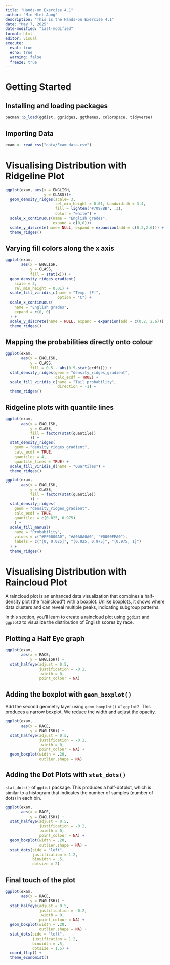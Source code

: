 ```yaml
---
title: "Hands-on Exercise 4.1"
author: "Min Htet Aung"
description: "This is the Hands-on Exercise 4.1" 
date: "May 7, 2025"
date-modified: "last-modified"
format: html
editor: visual
execute: 
  eval: true
  echo: true
  warning: false
  freeze: true
---
```


# Getting Started

## Installing and loading packages

```r
pacman::p_load(ggdist, ggridges, ggthemes, colorspace, tidyverse)
```

## Importing Data

```r
exam <- read_csv("data/Exam_data.csv")
```

# Visualising Distribution with Ridgeline Plot

```r
ggplot(exam, aes(x = ENGLISH,
                 y = CLASS))+
  geom_density_ridges(scale= 3,
                      rel_min_height = 0.01, bandwidith = 3.4,
                      fill = lighten("#7097BB", .3),
                      color = "white") + 
  scale_x_continuous(name = "English grades",
                     expand = c(0,0))+
  scale_y_discrete(name= NULL, expand = expansion(add = c(0.2,2.6))) +
  theme_ridges()
```

## Varying fill colors along the x axis

```r
ggplot(exam, 
       aes(x = ENGLISH, 
           y = CLASS,
           fill = stat(x))) +
  geom_density_ridges_gradient(
    scale = 3,
    rel_min_height = 0.01) +
  scale_fill_viridis_c(name = "Temp. [F]",
                       option = "C") +
  scale_x_continuous(
    name = "English grades",
    expand = c(0, 0)
  ) +
  scale_y_discrete(name = NULL, expand = expansion(add = c(0.2, 2.6))) +
  theme_ridges()
```

## Mapping the probabilities directly onto colour

```r
ggplot(exam,
       aes(x = ENGLISH, 
           y = CLASS, 
           fill = 0.5 - abs(0.5-stat(ecdf)))) +
  stat_density_ridges(geom = "density_ridges_gradient", 
                      calc_ecdf = TRUE) +
  scale_fill_viridis_c(name = "Tail probability",
                       direction = -1) +
  theme_ridges()
```

## Ridgeline plots with quantile lines

```r
ggplot(exam,
       aes(x = ENGLISH, 
           y = CLASS, 
           fill = factor(stat(quantile))
           )) +
  stat_density_ridges(
    geom = "density_ridges_gradient",
    calc_ecdf = TRUE, 
    quantiles = 4,
    quantile_lines = TRUE) +
  scale_fill_viridis_d(name = "Quartiles") +
  theme_ridges()
```

```r
ggplot(exam,
       aes(x = ENGLISH, 
           y = CLASS, 
           fill = factor(stat(quantile))
           )) +
  stat_density_ridges(
    geom = "density_ridges_gradient",
    calc_ecdf = TRUE, 
    quantiles = c(0.025, 0.975)
    ) +
  scale_fill_manual(
    name = "Probability",
    values = c("#FF0000A0", "#A0A0A0A0", "#0000FFA0"),
    labels = c("(0, 0.025]", "(0.025, 0.975]", "(0.975, 1]")
  ) +
  theme_ridges()
```

# Visualising Distribution with Raincloud Plot

A raincloud plot is an enhanced data visualization that combines a half-density plot (the “raincloud”) with a boxplot. Unlike boxplots, it shows where data clusters and can reveal multiple peaks, indicating subgroup patterns.

In this section, you'll learn to create a raincloud plot using `ggdist` and `ggplot2` to visualize the distribution of English scores by race.


## Plotting a Half Eye graph

```r
ggplot(exam, 
       aes(x = RACE, 
           y = ENGLISH)) +
  stat_halfeye(adjust = 0.5,
               justification = -0.2,
               .width = 0,
               point_colour = NA)
```


## Adding the boxplot with `geom_boxplot()`

Add the second geometry layer using `geom_boxplot()` of `ggplot2`. This produces a narrow boxplot. We reduce the width and adjust the opacity.

```r
ggplot(exam, 
       aes(x = RACE, 
           y = ENGLISH)) +
  stat_halfeye(adjust = 0.5,
               justification = -0.2,
               .width = 0,
               point_colour = NA) +
  geom_boxplot(width = .20,
               outlier.shape = NA)
```


## Adding the Dot Plots with `stat_dots()`

`stat_dots()` of `ggdist` package. This produces a half-dotplot, which is similar to a histogram that indicates the number of samples (number of dots) in each bin.


```r
ggplot(exam, 
       aes(x = RACE, 
           y = ENGLISH)) +
  stat_halfeye(adjust = 0.5,
               justification = -0.2,
               .width = 0,
               point_colour = NA) +
  geom_boxplot(width = .20,
               outlier.shape = NA) +
  stat_dots(side = "left", 
            justification = 1.2, 
            binwidth = .5,
            dotsize = 2)
```


## Final touch of the plot

```r
ggplot(exam, 
       aes(x = RACE, 
           y = ENGLISH)) +
  stat_halfeye(adjust = 0.5,
               justification = -0.2,
               .width = 0,
               point_colour = NA) +
  geom_boxplot(width = .20,
               outlier.shape = NA) +
  stat_dots(side = "left", 
            justification = 1.2, 
            binwidth = .5,
            dotsize = 1.5) +
  coord_flip() +
  theme_economist()
```

